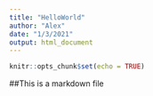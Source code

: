 ```yaml
---
title: "HelloWorld"
author: "Alex"
date: "1/3/2021"
output: html_document
---
```


```r
knitr::opts_chunk$set(echo = TRUE)
```

##This is a markdown file
